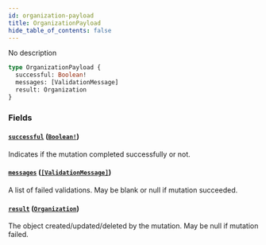 ```yaml
---
id: organization-payload
title: OrganizationPayload
hide_table_of_contents: false
---
```



No description

```graphql
type OrganizationPayload {
  successful: Boolean!
  messages: [ValidationMessage]
  result: Organization
}
```


### Fields

#### [`successful`](#) ([`Boolean!`](/swapi/scalars/boolean))

Indicates if the mutation completed successfully or not.


#### [`messages`](#) ([`[ValidationMessage]`](/swapi/objects/validation-message))

A list of failed validations. May be blank or null if mutation succeeded.


#### [`result`](#) ([`Organization`](/swapi/objects/organization))

The object created/updated/deleted by the mutation. May be null if mutation failed.

